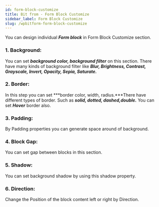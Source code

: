 ```yaml
---
id: form-block-customize
title: Bit from - Form Block Customize
sidebar_label: Form Block Customize
slug: /wpbitform-form-block-customize
---
```


You can design individual ***Form block*** in Form Block Customize section. 

### 1. Background:

You can set ***background color, background filter*** on this section. There have many kinds of background filter like ***Blur, Brightness, Contrast, Grayscale, Invert, Opacity, Sepia, Saturate.***

### 2. Border:

In this step you can set  ***border color, width, radius.***There have different types of border. Such as ***solid, dotted, dashed,double.*** You can set ***Hover*** border also.

### 3. Padding:

By Padding properties you can generate space around of background.

### 4. Block Gap:

You can set gap between blocks in this section.

### 5. Shadow:

You can set background shadow by  using this shadow property.

### 6. Direction:

Change the Position of the block content left or right by Direction.